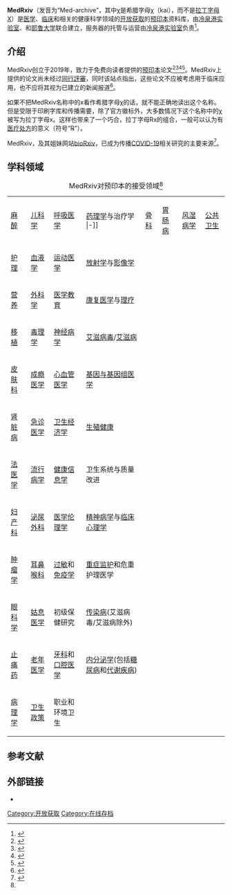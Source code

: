 {{Infobox website
|name=Medrxiv
|logo=MedRxiv homepage logo.png
|url=[http://medrxiv.org/ medrxiv.org]
|commercial=非商业
|language=英语
|owner=[[冷泉港實驗室|冷泉港实验室]]
|alexa={{Increase}}18800 (截止2021年9月)<ref name="alexa">{{cite web |url= http://www.alexa.com/siteinfo/biorxiv.org |title= biorxiv.org Site Overview |publisher= [[Alexa_Internet|Alexa Internet]] |accessdate= 2021-09-16 |archive-date= 2021-09-16 |archive-url=https://web.archive.org/web/20210915160714/https://www.alexa.com/siteinfo/medrxiv.org#section_traffic|dead-url= no }}</ref>
|date_of_launch=2019年6月
}}

'''MedRxiv'''（发音为“Med-archive”，其中[[χ|χ]]是希腊字母χ（kai），而不是[[拉丁字母|拉丁字母]]X）是[[医学|医学]]、[[臨床醫學|临床]]和相关的健康科学领域的[[开放获取|开放获取]]的[[预印本|预印本]]资料库，由[[冷泉港實驗室|冷泉港实验室]]、{{Tsl|en|BMJ_(company)|BMJ出版集团}}和[[耶鲁大学|耶鲁大学]]联合建立，服务器的托管与运营由[[冷泉港實驗室|冷泉港实验室]]负责<ref name=":0">{{Cite web|title=medRxiv预印本平台|url=http://lib.cpu.edu.cn/f9/31/c1197a129329/page.htm|access-date=2021-09-15|date=2020-07-01|publisher=中国药科大学图书馆|language=zh|archive-url=https://web.archive.org/web/20210915143518/http://lib.cpu.edu.cn/f9/31/c1197a129329/page.htm|archive-date=2021-09-15|dead-url=no}}</ref>。 

== 介绍 ==
MedRxiv创立于2019年，致力于免费向读者提供的[[预印本|预印本]]论文<ref>{{Cite journal|title=Medical preprint server debuts|date=2019-06-05|journal=Science|doi=10.1126/science.aay2933}}</ref><ref>{{Cite journal|title=medRxiv brings preprints to medical science|url=https://www.nature.com/articles/d41586-019-01820-4|date=2019-06-07|journal=Nature|doi=|access-date=2020-07-26|archive-date=2020-08-03|archive-url=https://web.archive.org/web/20200803071856/https://www.nature.com/articles/d41586-019-01820-4|dead-url=no}}</ref><ref name="pmid31167753">{{Cite journal|title=New preprint server for medical research|author=Claire Rawlinson, Theodora Bloom|url=|date=June 2019|journal=BMJ (Clinical Research Ed.)|issue=|doi=10.1136/bmj.l2301|others=|year=|volume=365|page=|pages=l2301|pmid=31167753}}</ref><ref>{{Cite journal|title=Q&A: New Preprint Server for Clinical Research|url=https://www.the-scientist.com/news-opinion/qa-new-preprint-server-for-clinical-research-65972|date=2019-06-05|journal=The Scientist|access-date=2020-07-26|archive-date=2020-12-12|archive-url=https://web.archive.org/web/20201212114330/https://www.the-scientist.com/news-opinion/qa-new-preprint-server-for-clinical-research-65972|dead-url=no}}</ref>。MedRxiv上提供的论文尚未经过[[同行評審|同行評審]]，同时该站点指出，这些论文不应被考虑用于临床应用，也不应将其视为已建立的新闻报道<ref>{{Cite web|title=About medRxiv FAQ|url=https://www.medrxiv.org/content/about-medrxiv|work=medRxiv|quote=Medrxiv disclaimer regarding preliminary scientific status of contents|accessdate=2020-07-26|archive-date=2021-01-14|archive-url=https://web.archive.org/web/20210114151611/https://www.medrxiv.org/content/about-medrxiv|dead-url=no}}</ref>。 

如果不把MedRxiv名称中的x看作希腊字母χ的话，就不能正确地读出这个名称。但是受限于印刷字库和传播需要，除了官方徽标外，大多数情况下这个名称中的χ被写为拉丁字母x。这样也带来了一个巧合，拉丁字母Rx的组合，一般可以认为有[[处方|医疗处方]]的意义（符号“℞”）。 

MedRxiv，及其姐妹网站[[bioRxiv|bioRxiv]]，已成为传播[[2019冠状病毒病|COVID-19]]相关研究的主要来源<ref>{{Cite news|1=|author=Yan|first=Wudan|format=vanc|date=2020-04-14|title=Coronavirus Tests Science’s Need for Speed Limits|work=The New York Times|url=https://www.nytimes.com/2020/04/14/science/coronavirus-disinformation.html|accessdate=2020-05-01|archive-date=2020-05-01|archive-url=https://web.archive.org/web/20200501162645/https://www.nytimes.com/2020/04/14/science/coronavirus-disinformation.html|dead-url=no}}</ref>。

== 学科领域 ==
{| class="wikitable"
|+MedRxiv对预印本的接受领域<ref name=":0" />
|[[麻醉|麻醉]]
|[[儿科学|儿科学]]
|[[呼吸医学|呼吸医学]]
|[[药理学|药理学]]与治疗学
|-]]
|[[骨外科|骨科]]
|[[胃肠学|胃肠病]]
|[[风湿病学|风湿病学]]
|[[公共卫生|公共卫生]]
|-
|[[护理学|护理]]
|[[血液学|血液学]]
|[[運動醫學|运动医学]]
|[[放射治療|放射学]]与[[醫學影像|影像学]]
|-
|[[营养|营养]]
|[[外科学|外科学]]
|[[医学|医学教育]]
|[[復健醫學|康复医学]]与[[物理治療|理疗]]
|-
|[[移植|移植]]
|[[毒理学|毒理学]]
|[[神经病学|神经病学]]
|[[人類免疫缺陷病毒|艾滋病毒]]/[[艾滋病|艾滋病]]
|-
|[[皮肤科|皮肤科]]
|[[成瘾|成瘾医学]]
|[[心血管疾病|心血管医学]]
|[[基因組學|基因与基因组医学]]
|-
|[[腎臟科|肾脏病]]
|[[急診醫學|急诊医学]]
|[[卫生经济学|卫生经济学]]
|[[生殖健康|生殖健康]]
|-
|[[法医学|法医学]]
|[[流行病学|流行病学]]
|[[医学信息学|健康信息学]]
|卫生系统与质量改进
|-
|[[婦產科學|妇产科]]
|[[泌尿外科|泌尿外科]]
|[[醫學倫理學|医学伦理学]]
|[[精神病学|精神病学]]与[[臨床心理學|临床心理学]]
|-
|[[肿瘤学|肿瘤学]]
|[[耳鼻喉科|耳鼻喉科]]
|[[过敏|过敏]]和[[免疫学|免疫学]]
|[[重症醫學|重症监护]]和危重护理医学
|-
|[[眼科学|眼科学]]
|[[临终关怀|姑息医学]]
|初级保健研究
|[[流行病学|传染病]](艾滋病毒/艾滋病除外)
|-
|[[镇痛药|止痛药]]
|[[老年医学|老年医学]]
|[[牙醫學|牙科]]和[[口腔医学|口腔医学]]
|[[內分泌學|内分泌学]](包括[[糖尿病|糖尿病]]和[[代謝疾病|代谢疾病]])
|-
|[[病理学|病理学]]
|[[衛生政策|卫生政策]]
|职业和环境卫生
|
|}

== 参考文献 ==
{{Reflist}}

== 外部链接 ==
* {{Official website|https://www.medrxiv.org/}}

[[Category:开放获取|Category:开放获取]]
[[Category:在线存档|Category:在线存档]]